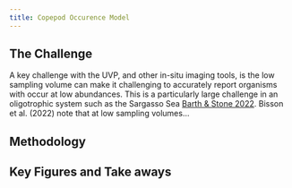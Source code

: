 ```yaml
---
title: Copepod Occurence Model
---
```


## The Challenge

A key challenge with the UVP, and other in-situ imaging tools, is the low sampling volume can make it challenging to accurately report organisms with occur at low abundances. This is a particularly large challenge in an oligotrophic system such as the Sargasso Sea [Barth & Stone 2022](https://thealexbarth.github.io/Oligotrophic_in-situ_net_comparison/main_analysis_03.html). Bisson et al. (2022) note that at low sampling volumes...


## Methodology


## Key Figures and Take aways

